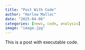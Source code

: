```yaml
---
title: "Post With Code"
author: "Harlow Malloc"
date: "2025-04-06"
categories: [news, code, analysis]
image: "image.jpg"
---
```


This is a post with executable code.
